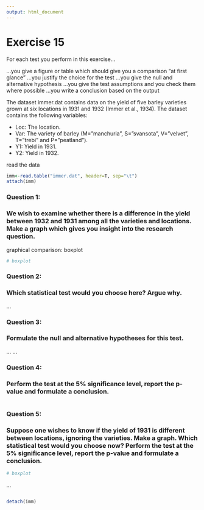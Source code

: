---
output: html_document
---

# Exercise 15

For each test you perform in this exercise...

...you give a figure or table which should give you a comparison "at first glance"
...you justify the choice for the test
...you give the null and alternative hypothesis
...you give the test assumptions and you check them where possible
...you write a conclusion based on the output

The dataset immer.dat contains data on the yield of five barley varieties grown at six locations in 1931 and 1932 (Immer et al., 1934). The dataset contains the following variables:

* Loc: The location.
* Var: The variety of barley (M=”manchuria”, S=”svansota”, V=”velvet”, T=”trebi” and P=”peatland”).
* Y1: Yield in 1931. 
* Y2: Yield in 1932.

read the data
```{r}
imm<-read.table("immer.dat", header=T, sep="\t")
attach(imm)
```

### Question 1:
### We wish to examine whether there is a difference in the yield between 1932 and 1931 among all the varieties and locations. Make a graph which gives you insight into the research question.

graphical comparison: boxplot
```{r}
# boxplot
```


### Question 2:
### Which statistical test would you choose here? Argue why.

...

### Question 3:
### Formulate the null and alternative hypotheses for this test.

...
...

### Question 4:
### Perform the test at the 5% significance level, report the p-value and formulate a conclusion.

```{r}


```

### Question 5:
### Suppose one wishes to know if the yield of 1931 is different between locations, ignoring the varieties. Make a graph. Which statistical test would you choose now? Perform the test at the 5% significance level, report the p-value and formulate a conclusion.

```{r}
# boxplot

```

...


```{r}

```


```{r}
detach(imm)

```